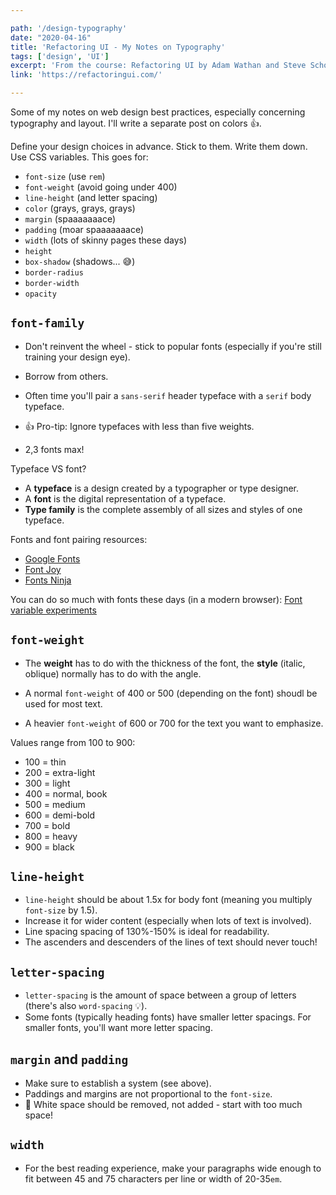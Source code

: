 ```yaml
---

path: '/design-typography'
date: "2020-04-16"
title: 'Refactoring UI - My Notes on Typography'
tags: ['design', 'UI']
excerpt: 'From the course: Refactoring UI by Adam Wathan and Steve Schoger'
link: 'https://refactoringui.com/'

---
```


Some of my notes on web design best practices, especially concerning typography and layout.
I'll write a separate post on colors 👍.

Define your design choices in advance. Stick to them. Write them down. Use CSS variables.
This goes for:
- `font-size` (use `rem`)
- `font-weight` (avoid going under 400)
- `line-height` (and letter spacing)
- `color` (grays, grays, grays)
- `margin` (spaaaaaaace)
- `padding` (moar spaaaaaaace)
- `width` (lots of skinny pages these days)
- `height`
- `box-shadow` (shadows... 😅)
- `border-radius`
- `border-width`
- `opacity`

## `font-family`
* Don't reinvent the wheel - stick to popular fonts (especially if you're still training your design eye).

* Borrow from others.

* Often time you'll pair a `sans-serif` header typeface with a `serif` body typeface.

* 👍 Pro-tip:  Ignore typefaces with less than five weights.

* 2,3 fonts max!

Typeface VS font?
* A **typeface** is a design created by a typographer or type designer.
* A **font** is the digital representation of a typeface.
* **Type family** is the complete assembly of all sizes and styles of one typeface.

Fonts and font pairing resources:
- [Google Fonts](https://fonts.google.com/)
- [Font Joy](https://fontjoy.com/)
- [Fonts Ninja](https://chrome.google.com/webstore/detail/fonts-ninja/eljapbgkmlngdpckoiiibecpemleclhh)

You can do so much with fonts these days (in a modern browser): [Font variable experiments](https://codepen.io/collection/XqRLMb/)

## `font-weight`

* The **weight** has to do with the thickness of the font, the **style** (italic, oblique) normally has to do with the angle.

* A normal `font-weight` of 400 or 500 (depending on the font) shoudl be used for most text.
* A heavier `font-weight` of 600 or 700 for the text you want to emphasize.

Values range from 100 to 900:
- 100 = thin
- 200 = extra-light
- 300 = light
- 400 = normal, book
- 500 = medium
- 600 = demi-bold
- 700 = bold
- 800 = heavy
- 900 = black


## `line-height`
* `line-height` should be about 1.5x for body font (meaning you multiply `font-size` by 1.5).
* Increase it for wider content (especially when lots of text is involved).
* Line spacing spacing of 130%-150% is ideal for readability.
* The ascenders and descenders of the lines of text should never touch!


## `letter-spacing`
* `letter-spacing` is the amount of space between a group of letters (there's also `word-spacing` 💡).
* Some fonts (typically heading fonts) have smaller letter spacings. For smaller fonts, you'll want more letter spacing.


## `margin` and `padding`
* Make sure to establish a system (see above).
* Paddings and margins are not proportional to the `font-size`.
* 🤯 White space should be removed, not added - start with too much space!


## `width`
* For the best reading experience, make your paragraphs wide enough to fit between 45 and 75 characters per line or width of 20-35`em`.